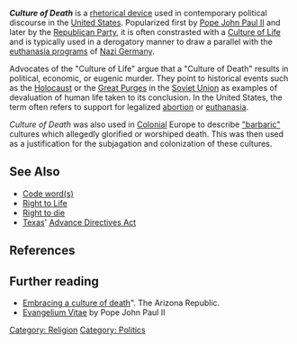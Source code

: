'''''Culture of Death''''' is a [[rhetorical device]] used in contemporary political discourse in the [[United States]].  Popularized first by [[Pope John Paul II]] and later by the [[Republican Party]], it is often constrasted with a [[Culture of Life]] and is typically used in a derogatory manner to draw a parallel with the [[T-4 Euthanasia Program|euthanasia programs]] of [[Nazi Germany]].  

Advocates of the "Culture of Life" argue that a "Culture of Death" results in political, economic, or eugenic murder. They point to historical events such as the [[Holocaust]] or the [[Great Purge]]s in the [[Soviet Union]] as examples of devaluation of human life taken to its conclusion.  In the United States, the term often refers to support for legalized [[abortion]] or [[euthanasia]].

''Culture of Death'' was also used in [[Colonial]] Europe to describe [[barbarian|"barbaric"]] cultures which allegedly glorified or worshiped death.  This was then used as a justification for the subjagation and colonization of these cultures.

==See Also==
*[[Code word (propaganda)|Code word(s)]]
*[[Right to Life]]
*[[Right to die]]
*[[Texas]]' [[Advance Directives Act]]

==References==

==Further reading==
*[http://www.azcentral.com/arizonarepublic/opinions/articles/0324thurlets244.html Embracing a culture of death]". The Arizona  Republic.
*[http://www.vatican.va/holy_father/john_paul_ii/encyclicals/documents/hf_jp-ii_enc_25031995_evangelium-vitae_en.html Evangelium Vitae] by Pope John Paul II

{{poli-stub}}

[[Category: Religion]]
[[Category: Politics]]